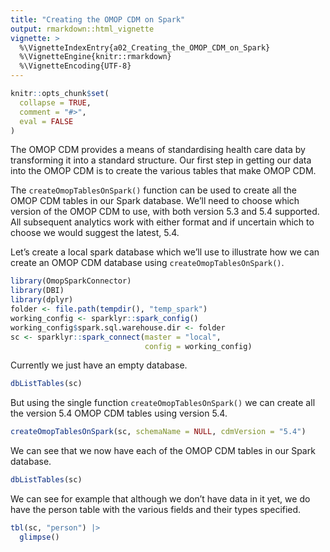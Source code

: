 ```yaml
---
title: "Creating the OMOP CDM on Spark"
output: rmarkdown::html_vignette
vignette: >
  %\VignetteIndexEntry{a02_Creating_the_OMOP_CDM_on_Spark}
  %\VignetteEngine{knitr::rmarkdown}
  %\VignetteEncoding{UTF-8}
---
```


```r
knitr::opts_chunk$set(
  collapse = TRUE,
  comment = "#>", 
  eval = FALSE
)
```

The OMOP CDM provides a means of standardising health care data by transforming it into a standard structure. Our first step in getting our data into the OMOP CDM is to create the various tables that make OMOP CDM. 

The `createOmopTablesOnSpark()` function can be used to create all the OMOP CDM tables in our Spark database. We'll need to choose which version of the OMOP CDM to use, with both version 5.3 and 5.4 supported. All subsequent analytics work with either format and if uncertain which to choose we would suggest the latest, 5.4. 

Let's create a local spark database which we'll use to illustrate how we can create an OMOP CDM database using `createOmopTablesOnSpark()`.

```r
library(OmopSparkConnector)
library(DBI)
library(dplyr)
folder <- file.path(tempdir(), "temp_spark")
working_config <- sparklyr::spark_config()
working_config$spark.sql.warehouse.dir <- folder
sc <- sparklyr::spark_connect(master = "local",
                              config = working_config)
```

Currently we just have an empty database.
```r
dbListTables(sc)
```

But using the single function `createOmopTablesOnSpark()` we can create all the version 5.4 OMOP CDM tables using version 5.4.
```r
createOmopTablesOnSpark(sc, schemaName = NULL, cdmVersion = "5.4")
```

We can see that we now have each of the OMOP CDM tables in our Spark database.
```r
dbListTables(sc)
```

We can see for example that although we don't have data in it yet, we do have the person table with the various fields and their types specified.
```r
tbl(sc, "person") |> 
  glimpse()
```
